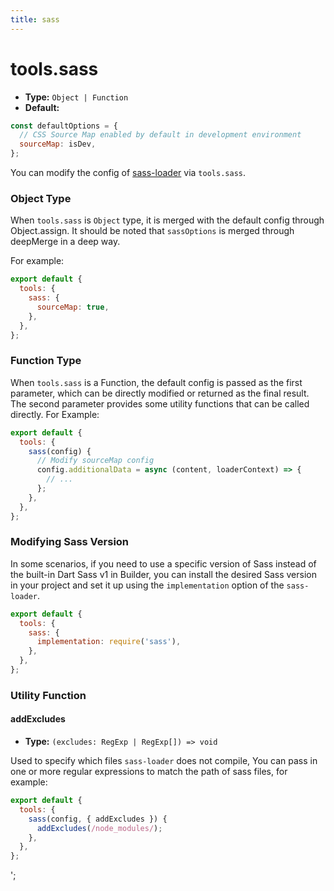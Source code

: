 ```yaml
---
title: sass
---
```


# tools.sass

- **Type:** `Object | Function`
- **Default:**

```js
const defaultOptions = {
  // CSS Source Map enabled by default in development environment
  sourceMap: isDev,
};
```

You can modify the config of [sass-loader](https://github.com/webpack-contrib/sass-loader) via `tools.sass`.

### Object Type

When `tools.sass` is `Object` type, it is merged with the default config through Object.assign. It should be noted that `sassOptions` is merged through deepMerge in a deep way.

For example:

```js
export default {
  tools: {
    sass: {
      sourceMap: true,
    },
  },
};
```

### Function Type

When `tools.sass` is a Function, the default config is passed as the first parameter, which can be directly modified or returned as the final result. The second parameter provides some utility functions that can be called directly. For Example:

```js
export default {
  tools: {
    sass(config) {
      // Modify sourceMap config
      config.additionalData = async (content, loaderContext) => {
        // ...
      };
    },
  },
};
```

### Modifying Sass Version

In some scenarios, if you need to use a specific version of Sass instead of the built-in Dart Sass v1 in Builder, you can install the desired Sass version in your project and set it up using the `implementation` option of the `sass-loader`.

```js
export default {
  tools: {
    sass: {
      implementation: require('sass'),
    },
  },
};
```

### Utility Function

#### addExcludes

- **Type:** `(excludes: RegExp | RegExp[]) => void`

Used to specify which files `sass-loader` does not compile, You can pass in one or more regular expressions to match the path of sass files, for example:

```js
export default {
  tools: {
    sass(config, { addExcludes }) {
      addExcludes(/node_modules/);
    },
  },
};
```
';
